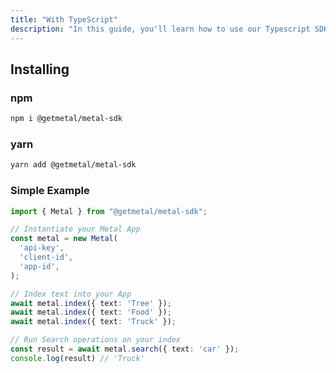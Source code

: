 ```yaml
---
title: "With TypeScript"
description: "In this guide, you'll learn how to use our Typescript SDK to implement Metal into your application. Although, we love TypeScript, you can of course utilize this library in JavaScript."
---
```


## Installing

### npm

```bash
npm i @getmetal/metal-sdk
```

### yarn

```bash
yarn add @getmetal/metal-sdk
```

### Simple Example

```TypeScript
import { Metal } from "@getmetal/metal-sdk";

// Instantiate your Metal App
const metal = new Metal(
  'api-key',
  'client-id',
  'app-id',
);

// Index text into your App
await metal.index({ text: 'Tree' });
await metal.index({ text: 'Food' });
await metal.index({ text: 'Truck' });

// Run Search operations on your index
const result = await metal.search({ text: 'car' });
console.log(result) // 'Truck'
```
